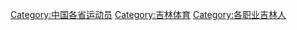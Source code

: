 [[Category:中国各省运动员|Category:中国各省运动员]]
[[Category:吉林体育|Category:吉林体育]]
[[Category:各职业吉林人|Category:各职业吉林人]]